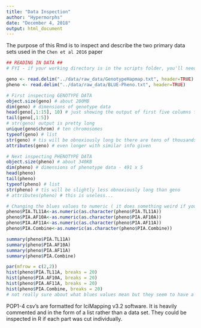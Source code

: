 ```yaml
---
title: "Data Inspection"
author: "Hypermorphs"
date: "December 4, 2018"
output: html_document
---
```


The purpose of this Rmd is to inspect and describe the two primary data sets used in the `Chen et al 2016` paper 

```r
## READING IN DATA ##
# FYI - if your working directory is in the scripts folder, you'll need to add '../' before data in the read.delim function. If working in project repository, remove ../

geno <- read.delim("../data/raw_data/GenotypeHapmap.txt", header=TRUE)
pheno <- read.delim("../data/raw_data/BLUE-Pheno.txt", header=TRUE)

```

```r
# First inspecting GENOTYPE DATA
object.size(geno) # about 200MB
dim(geno) # dimensions of genotype data
head(geno[,1:15], 10) # just showing the output of first five columns for all of these inspections because there are a ton of columns..(865)
tail(geno[,1:5])
# str(geno) output is pretty long
unique(geno$chrom) # ten chromosomes
typeof(geno) # list
str(geno) # tis will be obnoxiously long bc there are tens of thousands of rows... really not super informative, but we know that the snps are all classified as factors. 
attributes(geno) # even longer with similar info given

```

```r
# Next inspecting PHENOTYPE DATA
object.size(pheno) # about 340KB
dim(pheno) # dimensions of phenotype data - 491 x 5
head(pheno) 
tail(pheno)
typeof(pheno) # list
str(pheno) # tis will be slightly less obnoxiously long than geno
# attributes(pheno) # this is useless...

# Changing the blues values to numeric ( it does something weird if you don't make it into a character first)
pheno$PIA.TL11A<-as.numeric(as.character(pheno$PIA.TL11A))
pheno$PIA.AF10A<-as.numeric(as.character(pheno$PIA.AF10A))
pheno$PIA.AF11A<-as.numeric(as.character(pheno$PIA.AF11A))
pheno$PIA.Combine<-as.numeric(as.character(pheno$PIA.Combine))

summary(pheno$PIA.TL11A)
summary(pheno$PIA.AF10A)
summary(pheno$PIA.AF11A)
summary(pheno$PIA.Combine)

par(mfrow = c(2,2))
hist(pheno$PIA.TL11A, breaks = 20)
hist(pheno$PIA.AF10A, breaks = 20)
hist(pheno$PIA.AF11A, breaks = 20)
hist(pheno$PIA.Combine, breaks = 20)
# not really sure about what blues values mean but they seem to have a pretty skewed distribution regardless of the environment.

```

POP1-4 csv's are formatted for IciMapping v3.2 software. It is heavily commented and in the form of a list rather than a data set. They could be inspected in R if each part was cut individually. 

